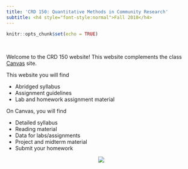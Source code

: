 ```yaml
---
title: 'CRD 150: Quantitative Methods in Community Research'
subtitle: <h4 style="font-style:normal">Fall 2018</h4>
---
```


<style>
p.comment {
background-color: #DBDBDB;
padding: 10px;
border: 1px solid black;
margin-left: 25px;
border-radius: 5px;
font-style: italic;
}

</style>

```r
knitr::opts_chunk$set(echo = TRUE)
```

\

Welcome to the CRD 150 website!  This website complements the class [Canvas](https://login.canvas.ucdavis.edu/) site.  

This website you will find

* Abridged syllabus
* Assignment guidelines 
* Lab and homework assignment material

On Canvas, you will find

* Detailed syllabus
* Reading material
* Data for labs/assignments
* Project and midterm material
* Submit your homework

<center>
![](/Users/noli/Documents/UCD/teaching/CRD150/Lab/crd150.github.io/front.jpg)

</center>
